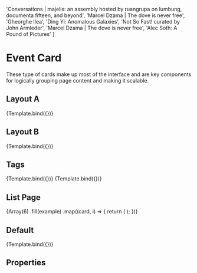 
<Meta
  title="Components/Structure/Cards/EventCard"
  component={EventCard}
  decorators={[withDesign]}
/>


  'Conversations | majelis: an assembly hosted by ruangrupa on lumbung, documenta fifteen, and beyond',
  'Marcel Dzama | The dove is never free',
  'Gheorghe Ilea',
  'Ding Yi: Anomalous Galaxies',
  'Not So Fast! curated by John Armleder',
  'Marcel Dzama | The dove is never free',
  'Alec Soth: A Pound of Pictures'
]

# Event Card

These type of cards make up most of the interface and are key components for logically grouping page content and making it scalable.

## Layout A

<Canvas>
  <EventCard {...example} responsive={true} tags={null}>
    {Template.bind({})}
  </EventCard>
</Canvas>

## Layout B

<Canvas>
  <EventCard {...example} responsive={false} tags={null}>
    {Template.bind({})}
  </EventCard>
</Canvas>

## Tags

<Canvas>
  <EventCard {...example} responsive={true}>
    {Template.bind({})}
  </EventCard>
</Canvas>

<Canvas>
  <EventCard {...example} responsive={false}>
    {Template.bind({})}
  </EventCard>
</Canvas>

## List Page

<Canvas>
  <Container>
    <Row>
      {Array(6)
        .fill(example)
        .map((card, i) => {
          return (
            <Col key={`col-${i}`} xs={12} sm={12} md={6} lg={4}>
              <EventCard {...example} title={titles[i]} responsive={false} tags={null} />
            </Col>
          );
        })}
    </Row>
  </Container>
</Canvas>

## Default

<Canvas>
  <Story
    name="EventCard"
    args={{
      ...example,
    }}
    parameters={{
      design: {
        name: 'Figma Design',
        type: 'figma',
        url:
          'https://www.figma.com/file/TENnOP4K38G6r3vDL3emCP/?node-id=5908%3A95033',
      },
    }}
  >
    {Template.bind({})}
  </Story>
</Canvas>

## Properties

<ArgsTable of={EventCard} />
